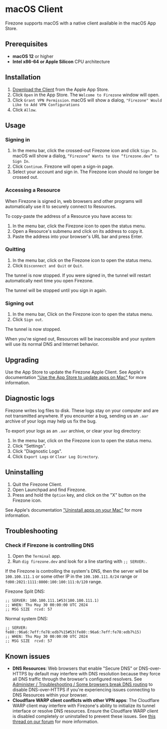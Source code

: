 
# macOS Client

Firezone supports macOS with a native client available in the macOS App Store.

## Prerequisites

- **macOS 12** or higher
- **Intel x86-64 or Apple Silicon** CPU architecture

## Installation

1. [Download the Client](https://apps.apple.com/us/app/firezone/id6443661826)
   from the Apple App Store.
1. Click `Open` in the App Store. The `Welcome to Firezone` window will open.
1. Click `Grant VPN Permission`. macOS will show a dialog,
   `"Firezone" Would Like to Add VPN Configurations`
1. Click `Allow`.

## Usage

### Signing in

1. In the menu bar, click the crossed-out Firezone icon and click `Sign In`.
   macOS will show a dialog,
   `“Firezone” Wants to Use “firezone.dev” to Sign In`.
1. Click `Continue`. Firezone will open a sign-in page.
1. Select your account and sign in. The Firezone icon should no longer be
   crossed out.

### Accessing a Resource

When Firezone is signed in, web browsers and other programs will automatically
use it to securely connect to Resources.

To copy-paste the address of a Resource you have access to:

1. In the menu bar, click the Firezone icon to open the status menu.
1. Open a Resource's submenu and click on its address to copy it.
1. Paste the address into your browser's URL bar and press Enter.

### Quitting

1. In the menu bar, click on the Firezone icon to open the status menu.
1. Click `Disconnect and Quit` or `Quit`.

The tunnel is now stopped. If you were signed in, the tunnel will restart
automatically next time you open Firezone.

The tunnel will be stopped until you sign in again.

### Signing out

1. In the menu bar, Click on the Firezone icon to open the status menu.
1. Click `Sign out`.

The tunnel is now stopped.

When you're signed out, Resources will be inaccessible and your system will use
its normal DNS and Internet behavior.

## Upgrading

Use the App Store to update the Firezone Apple Client. See Apple's documentation
["Use the App Store to update apps on Mac"](https://support.apple.com/guide/app-store/update-apps-fir9b01adda3/3.0/mac/14.0)
for more information.

## Diagnostic logs

Firezone writes log files to disk. These logs stay on your computer and are not
transmitted anywhere. If you encounter a bug, sending us an `.aar` archive of
your logs may help us fix the bug.

To export your logs as an `.aar` archive, or clear your log directory:

1. In the menu bar, click on the Firezone icon to open the status menu.
1. Click "Settings".
1. Click "Diagnostic Logs".
1. Click `Export Logs` or `Clear Log Directory`.

## Uninstalling

1. Quit the Firezone Client.
1. Open Launchpad and find Firezone.
1. Press and hold the `Option` key, and click on the "X" button on the Firezone
   icon.

See Apple's documentation
["Uninstall apps on your Mac"](https://support.apple.com/en-us/102610) for more
information.

## Troubleshooting

### Check if Firezone is controlling DNS

1. Open the `Terminal` app.
1. Run `dig firezone.dev` and look for a line starting with `;; SERVER:`.

If the Firezone is controlling the system's DNS, then the server will be
`100.100.111.1` or some other IP in the `100.100.111.0/24` range or
`fd00:2021:1111:8000:100:100:111:0/120` range.

Firezone Split DNS:

```text
;; SERVER: 100.100.111.1#53(100.100.111.1)
;; WHEN: Thu May 30 00:00:00 UTC 2024
;; MSG SIZE  rcvd: 57
```

Normal system DNS:

```text
;; SERVER: fe80::96a6:7eff:fe78:edb7%15#53(fe80::96a6:7eff:fe78:edb7%15)
;; WHEN: Thu May 30 00:00:00 UTC 2024
;; MSG SIZE  rcvd: 57
```

## Known issues

- **DNS Resources**: Web browsers that enable "Secure DNS" or DNS-over-HTTPS by
  default may interfere with DNS resolution because they force all DNS traffic
  through the browser's configured resolvers. See
  [Administer / Troubleshooting / Some browsers break DNS routing](/kb/administer/troubleshooting#some-browsers-break-dns-routing)
  to disable DNS-over-HTTPS if you're experiencing issues connecting to DNS
  Resources within your browser.
- **Cloudflare WARP client conflicts with other VPN apps**: The Cloudflare WARP
  client may interfere with Firezone's ability to initialize its tunnel
  interface or resolve DNS resources. Ensure the Cloudflare WARP client is
  disabled completely or uninstalled to prevent these issues. See
  [this thread on our forum](https://discourse.firez.one/t/firezone-app-on-macos/682)
  for more information.

<SupportOptions />
